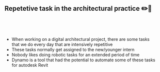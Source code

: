 ## Repetetive task in the architectural practice ✏️🤖

## <br/>

- When working on a digital architectural project, there are some tasks that we do every day that are intensively repetitive
- These tasks normally get assigned to the new/younger intern
- Nobody likes doing robotic tasks for an extended period of time
- Dynamo is a tool that had the potential to automate some of these tasks for autodesk Revit
